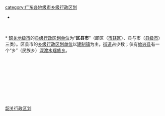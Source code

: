 [[Category:韶关行政区划|]]
[[category:广东各地级市乡级行政区划|category:广东各地级市乡级行政区划]]
* {{catmore|韶关市|广东省韶关市}}
<br>{{hideh
|Head = [[韶关市|韶关]][[:Category:韶关区县市|各区县市]]所辖[[:Category:韶关乡级行政区划|乡级行政区划单位]][[:Category:韶关街道_(行政区划)|街道]]与[[:Category:韶关建制镇|镇]]
|FrameStyle   = border:solid 1px #000080;
|HeadStyle    = text-align:center;background:transparent;
|ContentStyle = background: #99CCFF;
}}<br>
* [[韶关市|韶关地级市]]的[[县级行政区|县级行政区划单位]]为“'''区县市'''”（即区（[[市辖区|市辖区]]）、县与市（[[县级市|县级市]]）三类）。区县市的[[乡级行政区划|乡级行政区划单位]]以[[镇|建制镇]]为主，[[街道_(行政区划)|街道]]占少数；仅有[[始兴县|始兴县]]有一个“乡”（民族乡）[[深渡水瑶族乡|深渡水瑶族乡]]。
{{乡级行政区划分类说明}}<br>
{{韶关市浈江区行政区划|state =expanded}}<br>
{{韶关市武江区行政区划|state =expanded}}<br>
{{韶关市曲江区行政区划|state =expanded}}<br>
{{乐昌市行政区划|state =expanded}}<br>
{{南雄市行政区划|state =expanded}}<br>
{{始兴县行政区划|state =expanded}}<br>
{{仁化县行政区划|state =expanded}}<br>
{{翁源县行政区划|state =expanded}}<br>
{{新丰县行政区划|state =expanded}}<br>
{{乳源瑶族自治县行政区划|state =expanded}}
{{hidef}}